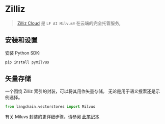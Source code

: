 # Zilliz

> [Zilliz Cloud](https://zilliz.com/doc/quick_start) 是 `LF AI Milvus®` 在云端的完全托管服务,


## 安装和设置

安装 Python SDK:
```bash
pip install pymilvus
```

## 矢量存储

一个围绕 Zilliz 索引的封装，可以将其用作矢量存储，
无论是用于语义搜索还是示例选择。

```python
from langchain.vectorstores import Milvus
```

有关 Miluvs 封装的更详细步骤，请参阅 [此笔记本](/docs/modules/data_connection/vectorstores/integrations/zilliz.html)
